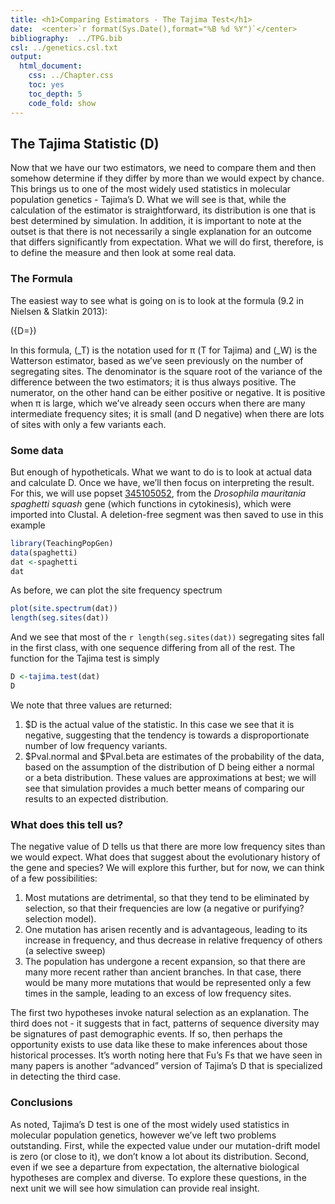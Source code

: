 ```yaml
---
title: <h1>Comparing Estimators - The Tajima Test</h1>
date:  <center>`r format(Sys.Date(),format="%B %d %Y")`</center>
bibliography:  ../TPG.bib
csl: ../genetics.csl.txt
output:
  html_document:
    css: ../Chapter.css
    toc: yes
    toc_depth: 5
    code_fold: show
---
```



## The Tajima Statistic (D)

Now that we have our two estimators, we need to compare them and then somehow determine if they differ by more than we would expect by chance.  This brings us to one of the most widely  used statistics in molecular population genetics - Tajima's D.  What we will see is that, while the calculation of the estimator is straightforward, its distribution is one that is best determined by simulation. In addition, it is important to note at the outset is that there is not necessarily a single explanation for an outcome that differs significantly from expectation.   What we will do first, therefore, is to define the measure and then look at some real data.

### The Formula

The easiest way to see what is going on is to look at the formula (9.2 in Nielsen & Slatkin 2013):

\(\large{D=\frac{\hat{\theta}_T - \hat{\theta}_W}{\sqrt{\hat{V}(\hat{\theta}_T - \hat{\theta}_W)}}}\)



In this formula, \(\theta_T\) is the notation used for π (T for Tajima) and  \(\theta_W\) is the Watterson estimator, based as we've seen previously on the number of segregating sites. The denominator is the square root of the variance of the difference between the two estimators; it is thus always positive.  The numerator, on the other hand can be either positive or negative.  It is positive when π is large, which we've already seen occurs when there are many intermediate frequency sites; it is small (and D negative) when there are lots of sites with only a few variants each.

### Some data

But enough of hypotheticals.  What we want to do is to look at actual data and calculate D.  Once we have, we'll then focus on interpreting the result.  For this, we will use popset [345105052](http://www.ncbi.nlm.nih.gov/popset/?term=345105052), from the *Drosophila mauritania* *spaghetti squash* gene (which functions in cytokinesis), which were imported into Clustal.  A deletion-free segment was then saved to use in this example

```r
library(TeachingPopGen)
data(spaghetti)
dat <-spaghetti
dat
```

As before, we can plot the site frequency spectrum

```r
plot(site.spectrum(dat))
length(seg.sites(dat))
```

And we see that most of the `r length(seg.sites(dat))` segregating sites fall in the first class, with one sequence differing from all of the rest.  The function for the Tajima test is simply

```r
D <-tajima.test(dat)
D
```
We note that three values are returned:

1.  $D is the actual value of the statistic.  In this case we see that it is negative, suggesting that the tendency is towards a disproportionate number of low frequency variants.
2.  $Pval.normal and $Pval.beta are estimates of the probability of the data, based on the assumption of the distribution of D being either a normal or a beta distribution.  These values are approximations at best; we will see that simulation provides a much better means of comparing our results to an expected distribution.

### What does this tell us?

The negative value of D tells us that there are more low frequency sites than we would expect.  What does that suggest about the evolutionary history of the gene and species?  We will explore this further, but for now, we can think of a few possibilities:


1.  Most mutations are detrimental, so that they tend to be eliminated by selection, so that their frequencies are low (a negative or purifying? selection model).
2.  One mutation has arisen recently and is advantageous, leading to its increase in frequency, and thus decrease in relative frequency of others (a selective sweep)
3.  The population has undergone a recent expansion, so that there are many more recent rather than ancient branches.  In that case, there would be many more mutations that would be represented only a few times in the sample, leading to an excess of low frequency sites.

The first two hypotheses invoke natural selection as an explanation. The third does not - it suggests that in fact, patterns of sequence diversity may be signatures of past demographic events.  If so, then perhaps the opportunity exists to use data like these to make inferences about those historical processes. It's worth noting here that Fu's Fs that we have seen in many papers is another "advanced" version of Tajima's D that is specialized in detecting the third case.

### Conclusions

As noted, Tajima's D test is one of the most widely used statistics in molecular population genetics, however we've left two problems outstanding.  First, while the expected value under our mutation-drift model is zero (or close to it), we don't know a lot about its distribution.  Second, even if we see a departure from expectation, the alternative biological hypotheses are complex and diverse.  To explore these questions, in the next unit we will see how simulation can provide real insight.

